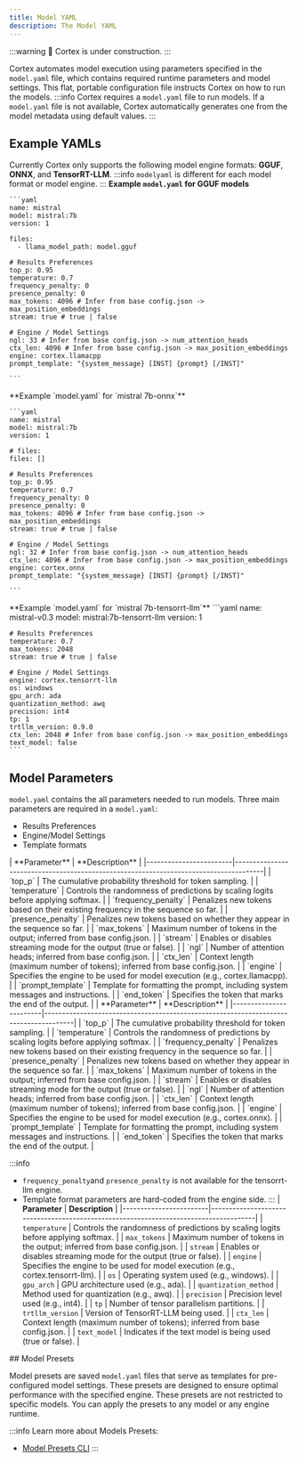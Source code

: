 ```yaml
---
title: Model YAML
description: The Model YAML
---
```



:::warning
🚧 Cortex is under construction.
:::

Cortex automates model execution using parameters specified in the `model.yaml` file, which contains required runtime parameters and model settings. This flat, portable configuration file instructs Cortex on how to run the models.
:::info
Cortex requires a `model.yaml` file to run models. If a `model.yaml` file is not available, Cortex automatically generates one from the model metadata using default values.
:::

## Example YAMLs
Currently Cortex only supports the following model engine formats: **GGUF**, **ONNX**, and **TensorRT-LLM**.
:::info
`modelyaml` is different for each model format or model engine.
:::
<Tabs>
  <TabItem  value="GGUF" label="GGUF" default>
    **Example `model.yaml` for GGUF models**

    ```yaml
    name: mistral
    model: mistral:7b
    version: 1

    files:
      - llama_model_path: model.gguf

    # Results Preferences
    top_p: 0.95
    temperature: 0.7
    frequency_penalty: 0
    presence_penalty: 0
    max_tokens: 4096 # Infer from base config.json -> max_position_embeddings
    stream: true # true | false

    # Engine / Model Settings
    ngl: 33 # Infer from base config.json -> num_attention_heads
    ctx_len: 4096 # Infer from base config.json -> max_position_embeddings
    engine: cortex.llamacpp
    prompt_template: "{system_message} [INST] {prompt} [/INST]"

    ```
  </TabItem>
  <TabItem value="ONNX" label="ONNX">
    **Example `model.yaml` for `mistral 7b-onnx`**

    ```yaml
    name: mistral
    model: mistral:7b
    version: 1

    # files:
    files: []

    # Results Preferences
    top_p: 0.95
    temperature: 0.7
    frequency_penalty: 0
    presence_penalty: 0
    max_tokens: 4096 # Infer from base config.json -> max_position_embeddings
    stream: true # true | false

    # Engine / Model Settings
    ngl: 32 # Infer from base config.json -> num_attention_heads
    ctx_len: 4096 # Infer from base config.json -> max_position_embeddings
    engine: cortex.onnx
    prompt_template: "{system_message} [INST] {prompt} [/INST]"

    ```

  </TabItem>
  <TabItem value="TensorRT-LLM" label="TensorRT-LLM">
  **Example `model.yaml` for `mistral 7b-tensorrt-llm`**
  ```yaml
    name: mistral-v0.3
    model: mistral:7b-tensorrt-llm
    version: 1

    # Results Preferences
    temperature: 0.7
    max_tokens: 2048
    stream: true # true | false

    # Engine / Model Settings
    engine: cortex.tensorrt-llm
    os: windows
    gpu_arch: ada
    quantization_method: awq
    precision: int4
    tp: 1
    trtllm_version: 0.9.0
    ctx_len: 2048 # Infer from base config.json -> max_position_embeddings
    text_model: false
    ```
  </TabItem>
</Tabs>

## Model Parameters
`model.yaml` contains the all parameters needed to run models. Three main parameters are required in a `model.yaml`:
- Results Preferences
- Engine/Model Settings
- Template formats
<Tabs>
  <TabItem  value="GGUF" label="GGUF" default>
  | **Parameter**          | **Description**                                                                      |
  |------------------------|--------------------------------------------------------------------------------------|
  | `top_p`                | The cumulative probability threshold for token sampling.                             |
  | `temperature`          | Controls the randomness of predictions by scaling logits before applying softmax.    |
  | `frequency_penalty`    | Penalizes new tokens based on their existing frequency in the sequence so far.       |
  | `presence_penalty`     | Penalizes new tokens based on whether they appear in the sequence so far.            |
  | `max_tokens`           | Maximum number of tokens in the output; inferred from base config.json.              |
  | `stream`               | Enables or disables streaming mode for the output (true or false).                   |
  | `ngl`                  | Number of attention heads; inferred from base config.json.                           |
  | `ctx_len`              | Context length (maximum number of tokens); inferred from base config.json.           |
  | `engine`               | Specifies the engine to be used for model execution (e.g., cortex.llamacpp).         |
  | `prompt_template`      | Template for formatting the prompt, including system messages and instructions.      |
  | `end_token`            | Specifies the token that marks the end of the output.                                |

  </TabItem>
  <TabItem value="ONNX" label="ONNX">
  | **Parameter**          | **Description**                                                                      |
  |------------------------|--------------------------------------------------------------------------------------|
  | `top_p`                | The cumulative probability threshold for token sampling.                             |
  | `temperature`          | Controls the randomness of predictions by scaling logits before applying softmax.    |
  | `frequency_penalty`    | Penalizes new tokens based on their existing frequency in the sequence so far.       |
  | `presence_penalty`     | Penalizes new tokens based on whether they appear in the sequence so far.            |
  | `max_tokens`           | Maximum number of tokens in the output; inferred from base config.json.              |
  | `stream`               | Enables or disables streaming mode for the output (true or false).                   |
  | `ngl`                  | Number of attention heads; inferred from base config.json.                           |
  | `ctx_len`              | Context length (maximum number of tokens); inferred from base config.json.           |
  | `engine`               | Specifies the engine to be used for model execution (e.g., cortex.onnx).             |
  | `prompt_template`      | Template for formatting the prompt, including system messages and instructions.      |
  | `end_token`            | Specifies the token that marks the end of the output.                                |


  </TabItem>
  <TabItem value="TensorRT-LLM" label="TensorRT-LLM">

  :::info
  - `frequency_penalty`and `presence_penalty` is not available for the tensorrt-llm engine.
  - Template format parameters are hard-coded from the engine side.
  :::
  | **Parameter**          | **Description**                                                                      |
  |------------------------|--------------------------------------------------------------------------------------|
  | `temperature`          | Controls the randomness of predictions by scaling logits before applying softmax.     |
  | `max_tokens`           | Maximum number of tokens in the output; inferred from base config.json.               |
  | `stream`               | Enables or disables streaming mode for the output (true or false).                    |
  | `engine`               | Specifies the engine to be used for model execution (e.g., cortex.tensorrt-llm).      |
  | `os`                   | Operating system used (e.g., windows).                                               |
  | `gpu_arch`             | GPU architecture used (e.g., ada).                                                   |
  | `quantization_method`  | Method used for quantization (e.g., awq).                                            |
  | `precision`            | Precision level used (e.g., int4).                                                   |
  | `tp`                   | Number of tensor parallelism partitions.                                             |
  | `trtllm_version`       | Version of TensorRT-LLM being used.                                                  |
  | `ctx_len`              | Context length (maximum number of tokens); inferred from base config.json.            |
  | `text_model`           | Indicates if the text model is being used (true or false).                           |

  </TabItem>
</Tabs>
## Model Presets

Model presets are saved `model.yaml` files that serve as templates for pre-configured model settings. These presets are designed to ensure optimal performance with the specified engine.
These presets are not restricted to specific models. You can apply the presets to any model or any engine runtime.

:::info
Learn more about Models Presets:
- [Model Presets CLI](/docs/cli/presets)
:::

